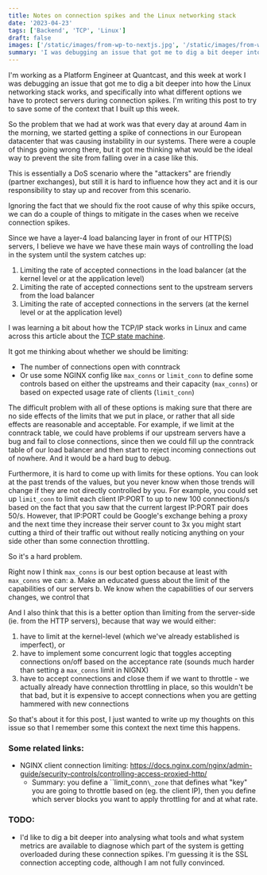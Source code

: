 ```yaml
---
title: Notes on connection spikes and the Linux networking stack
date: '2023-04-23'
tags: ['Backend', 'TCP', 'Linux']
draft: false
images: ['/static/images/from-wp-to-nextjs.jpg', '/static/images/from-wp-to-nextjs.jpg']
summary: 'I was debugging an issue that got me to dig a bit deeper into how the Linux networking stack works, and what options we have to protect servers during connection spikes.'
---
```


I'm working as a Platform Engineer at Quantcast, and this week at work I was debugging an issue that got me to dig a bit deeper into how the Linux networking stack works, and specifically into what different options we have to protect servers during connection spikes. I'm writing this post to try to save some of the context that I built up this week.

So the problem that we had at work was that every day at around 4am in the morning, we started getting a spike of connections in our European datacenter that was causing instability in our systems. There were a couple of things going wrong there, but it got me thinking what would be the ideal way to prevent the site from falling over in a case like this.

This is essentially a DoS scenario where the "attackers" are friendly (partner exchanges), but still it is hard to influence how they act and it is our responsibility to stay up and recover from this scenario.

Ignoring the fact that we should fix the root cause of why this spike occurs, we can do a couple of things to mitigate in the cases when we receive connection spikes.

Since we have a layer-4 load balancing layer in front of our HTTP(S) servers, I believe we have we have these main ways of controlling the load in the system until the system catches up:

1. Limiting the rate of accepted connections in the load balancer (at the kernel level or at the application level)
2. Limiting the rate of accepted connections sent to the upstream servers from the load balancer
3. Limiting the rate of accepted connections in the servers (at the kernel level or at the application level)

I was learning a bit about how the TCP/IP stack works in Linux and came across this article about the [TCP state machine](http://tcpipguide.com/free/t_TCPOperationalOverviewandtheTCPFiniteStateMachineF-2.htm#:~:text=The%20Simplified%20TCP%20Finite%20State%20Machine&text=Each%20connection%20between%20one%20TCP,until%20a%20connection%20is%20established.).

It got me thinking about whether we should be limiting:

- The number of connections open with conntrack
- Or use some NGINX config like `max_conns` or `limit_conn` to define some controls based on either the upstreams and their capacity (`max_conns`) or based on expected usage rate of clients (`limit_conn`)

The difficult problem with all of these options is making sure that there are no side effects of the limits that we put in place, or rather that all side effects are reasonable and acceptable. For example, if we limit at the conntrack table, we could have problems if our upstream servers have a bug and fail to close connections, since then we could fill up the conntrack table of our load balancer and then start to reject incoming connections out of nowhere. And it would be a hard bug to debug.

Furthermore, it is hard to come up with limits for these options. You can look at the past trends of the values, but you never know when those trends will change if they are not directly controlled by you. For example, you could set up `limit_conn` to limit each client IP:PORT to up to new 100 connections/s based on the fact that you saw that the current largest IP:PORT pair does 50/s. However, that IP:PORT could be Google's exchange behing a proxy and the next time they increase their server count to 3x you might start cutting a third of their traffic out without really noticing anything on your side other than some connection throttling.

So it's a hard problem.

Right now I think `max_conns` is our best option because at least with `max_conns` we can:
a. Make an educated guess about the limit of the capabilities of our servers
b. We know when the capabilities of our servers changes, we control that

And I also think that this is a better option than limiting from the server-side (ie. from the HTTP servers), because that way we would either:

1. have to limit at the kernel-level (which we've already established is imperfect), or
2. have to implement some concurrent logic that toggles accepting connections on/off based on the acceptance rate (sounds much harder than setting a `max_conns` limit in NIGNX)
3. have to accept connections and close them if we want to throttle - we actually already have connection throttling in place, so this wouldn't be that bad, but it is expensive to accept connections when you are getting hammered with new connections

So that's about it for this post, I just wanted to write up my thoughts on this issue so that I remember some this context the next time this happens.

### Some related links:

- NGINX client connection limiting: https://docs.nginx.com/nginx/admin-guide/security-controls/controlling-access-proxied-http/
  - Summary: you define a ``limit_conn`\_zone` that defines what "key" you are going to throttle based on (eg. the client IP), then you define which server blocks you want to apply throttling for and at what rate.

### TODO:

- I'd like to dig a bit deeper into analysing what tools and what system metrics are available to diagnose which part of the system is getting overloaded during these connection spikes. I'm guessing it is the SSL connection accepting code, although I am not fully convinced.
